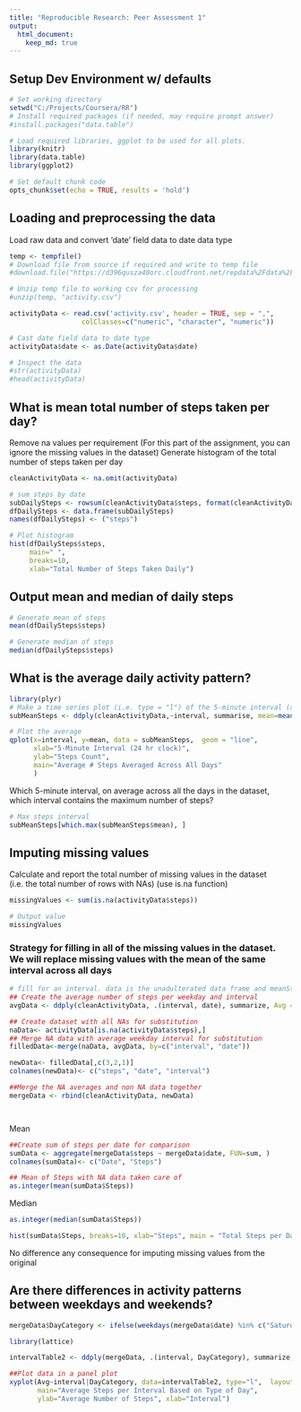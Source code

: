```yaml
---
title: "Reproducible Research: Peer Assessment 1"
output: 
  html_document:
    keep_md: true
---
```

## Setup Dev Environment w/ defaults
```r
# Set working directory
setwd("C:/Projects/Coursera/RR")
# Install required packages (if needed, may require prompt answer)
#install.packages("data.table")

# Load required libraries, ggplot to be used for all plots.
library(knitr)
library(data.table)
library(ggplot2)

# Set default chunk code
opts_chunk$set(echo = TRUE, results = 'hold')

```



## Loading and preprocessing the data
Load raw data and convert 'date' field data to date data type
```r
temp <- tempfile()
# Download file from source if required and write to temp file
#download.file("https://d396qusza40orc.cloudfront.net/repdata%2Fdata%2Factivity.zip",temp, mode="wb")

# Unzip temp file to working csv for processing
#unzip(temp, "activity.csv")

activityData <- read.csv('activity.csv', header = TRUE, sep = ",",
                  colClasses=c("numeric", "character", "numeric"))

# Cast date field data to date type
activityData$date <- as.Date(activityData$date) 

# Inspect the data
#str(activityData)
#head(activityData)

```



## What is mean total number of steps taken per day?
Remove na values per requirement (For this part of the assignment, you can ignore the missing values in the dataset)
Generate histogram of the total number of steps taken per day

```r
cleanActivityData <- na.omit(activityData) 

# sum steps by date
subDailySteps <- rowsum(cleanActivityData$steps, format(cleanActivityData$date, '%Y-%m-%d')) 
dfDailySteps <- data.frame(subDailySteps) 
names(dfDailySteps) <- ("steps")

# Plot histogram
hist(dfDailySteps$steps, 
     main=" ",
     breaks=10,
     xlab="Total Number of Steps Taken Daily")

```

## Output mean and median of daily steps

```r
# Generate mean of steps
mean(dfDailySteps$steps)

# Generate median of steps
median(dfDailySteps$steps) 
```



## What is the average daily activity pattern?
```r
library(plyr)
# Make a time series plot (i.e. type = "l") of the 5-minute interval (x-axis) and the average number of steps taken, averaged across all days (y-axis)
subMeanSteps <- ddply(cleanActivityData,~interval, summarise, mean=mean(steps))

# Plot the average
qplot(x=interval, y=mean, data = subMeanSteps,  geom = "line",
      xlab="5-Minute Interval (24 hr clock)",
      ylab="Steps Count",
      main="Average # Steps Averaged Across All Days"
      )


```
Which 5-minute interval, on average across all the days in the dataset, which interval contains the maximum number of steps?

```r
# Max steps interval
subMeanSteps[which.max(subMeanSteps$mean), ]
```

## Imputing missing values
Calculate and report the total number of missing values in the dataset (i.e. the total number of rows with NAs) (use is.na function)
```r
missingValues <- sum(is.na(activityData$steps))

# Output value
missingValues

```

### Strategy for filling in all of the missing values in the dataset. We will replace missing values with the mean of the same interval across all days

```r
# fill for an interval. data is the unadulterated data frame and meanSteps (subMeanSteps) is the subsetted dataframe of mean steps
## Create the average number of steps per weekday and interval
avgData <- ddply(cleanActivityData, .(interval, date), summarize, Avg = mean(steps))

## Create dataset with all NAs for substitution
naData<- activityData[is.na(activityData$steps),]
## Merge NA data with average weekday interval for substitution
filledData<-merge(naData, avgData, by=c("interval", "date"))
```

```r
newData<- filledData[,c(3,2,1)]
colnames(newData)<- c("steps", "date", "interval")

##Merge the NA averages and non NA data together
mergeData <- rbind(cleanActivityData, newData)




```
Mean
```r
##Create sum of steps per date for comparison
sumData <- aggregate(mergeData$steps ~ mergeData$date, FUN=sum, )
colnames(sumData)<- c("Date", "Steps")

## Mean of Steps with NA data taken care of
as.integer(mean(sumData$Steps))
```
Median
```r
as.integer(median(sumData$Steps))
```

```r
hist(sumData$Steps, breaks=10, xlab="Steps", main = "Total Steps per Day w/ filled data")

```
No difference any consequence for imputing missing values from the original 



## Are there differences in activity patterns between weekdays and weekends?

```r

mergeData$DayCategory <- ifelse(weekdays(mergeData$date) %in% c("Saturday","Sunday"),"weekend", "weekday")

library(lattice) 

intervalTable2 <- ddply(mergeData, .(interval, DayCategory), summarize, Avg = mean(steps))

##Plot data in a panel plot
xyplot(Avg~interval|DayCategory, data=intervalTable2, type="l",  layout = c(1,2),
       main="Average Steps per Interval Based on Type of Day", 
       ylab="Average Number of Steps", xlab="Interval")
```

